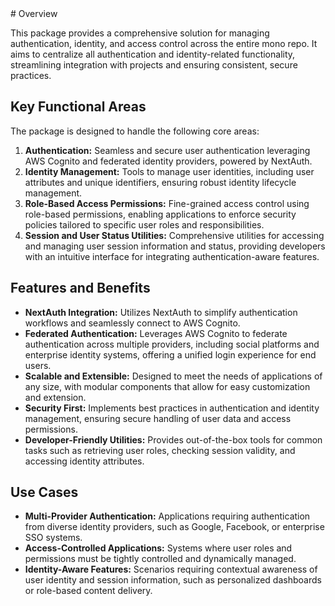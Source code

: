 

<Meta title="Modules/Authentication/Overview" />


<div className='prose'>
# Overview

This package provides a comprehensive solution for managing authentication, identity, and access control across the entire mono repo. It aims to centralize all authentication and identity-related functionality, streamlining integration with projects and ensuring consistent, secure practices.

## Key Functional Areas

The package is designed to handle the following core areas:

1. **Authentication:** Seamless and secure user authentication leveraging AWS Cognito and federated identity providers, powered by NextAuth.
2. **Identity Management:**
Tools to manage user identities, including user attributes and unique identifiers, ensuring robust identity lifecycle management.
3. **Role-Based Access Permissions:** Fine-grained access control using role-based permissions, enabling applications to enforce security policies tailored to specific user roles and responsibilities.
4. **Session and User Status Utilities:** Comprehensive utilities for accessing and managing user session information and status, providing developers with an intuitive interface for integrating authentication-aware features.



## Features and Benefits

- **NextAuth Integration:** Utilizes NextAuth to simplify authentication workflows and seamlessly connect to AWS Cognito.
- **Federated Authentication:** Leverages AWS Cognito to federate authentication across multiple providers, including social platforms and enterprise identity systems, offering a unified login experience for end users.
- **Scalable and Extensible:** Designed to meet the needs of applications of any size, with modular components that allow for easy customization and extension.
- **Security First:** Implements best practices in authentication and identity management, ensuring secure handling of user data and access permissions.
- **Developer-Friendly Utilities:** Provides out-of-the-box tools for common tasks such as retrieving user roles, checking session validity, and accessing identity attributes.

## Use Cases

- **Multi-Provider Authentication:**  Applications requiring authentication from diverse identity providers, such as Google, Facebook, or enterprise SSO systems.
- **Access-Controlled Applications:** Systems where user roles and permissions must be tightly controlled and dynamically managed.
- **Identity-Aware Features:** Scenarios requiring contextual awareness of user identity and session information, such as personalized dashboards or role-based content delivery.
</div>